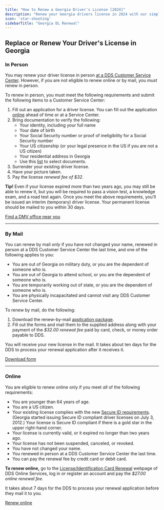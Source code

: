 ```yaml
---
title: "How to Renew a Georgia Driver's License [2024]"
description: "Renew your Georgia drivers license in 2024 with our simple, step-by-step guide. Find all the necessary requirements, forms, fees, and online renewal options to ensure a hassle-free experience. Stay legal and avoid fines - start your renewal process now!"
icon: 'star-shooting'
sidebarTitle: "Georgia DL Renewal"
---
```


## Replace or Renew Your Driver's License in Georgia

### In Person

You may renew your driver license in person [at a DDS Customer Service Center](https://driving-tests.org/dmv-near-me/georgia-dds-office-locations/). However, if you are not eligible to renew online or by mail, you *must* renew in person.

To renew in person, you must meet the following requirements and submit the following items to a Customer Service Center:
1. Fill out an application for a driver license. You can fill out the application [online](https://online.dds.ga.gov/onlineservices/preapply/login.aspx) ahead of time or at a Service Center.
2. Bring documentation to verify the following:
   - Your identity, including your full name
   - Your date of birth
   - Your Social Security number or proof of ineligibility for a Social Security number
   - Your US citizenship (or your legal presence in the US if you are not a US citizen)
   - Your residential address in Georgia
   - Use this [list](http://online.dds.ga.gov/SecureID/accepteddocs.aspx) to select documents.
3. Surrender your existing driver license.
4. Have your picture taken.
5. Pay the license *renewal fee of $32*.

**Tip!** Even if your license expired more than two years ago, you may still be able to renew it, but you will be required to pass a vision test, a knowledge exam, and a road test again. Once you meet the above requirements, you’ll be issued an interim (temporary) driver license. Your permanent license should be mailed to you within 30 days.

[Find a DMV office near you](https://driving-tests.org/dmv-near-me/)

---

### By Mail

You can renew by mail *only* if you have not changed your name, renewed in person at a DDS Customer Service Center the last time, and one of the following applies to you:
- You are out of Georgia on military duty, or you are the dependent of someone who is.
- You are out of Georgia to attend school, or you are the dependent of someone who is.
- You are temporarily working out of state, or you are the dependent of someone who is.
- You are physically incapacitated and cannot visit any DDS Customer Service Center.

To renew by mail, do the following:
1. Download the renew-by-mail [application package](https://dds.georgia.gov/sites/dds.georgia.gov/files/related_files/document/mailinrenewal012017.pdf).
2. Fill out the forms and mail them to the supplied address along with your payment of the *$32.00 renewal fee* paid by card, check, or money order payable to DDS.

You will receive your new license in the mail. It takes about ten days for the DDS to process your renewal application after it receives it.

[Download form](https://online.dds.ga.gov/onlineservices/preapply/login.aspx)

---

### Online

You are eligible to renew online only if you meet *all* of the following requirements:
- You are younger than 64 years of age.
- You are a US citizen.
- Your existing license complies with the new [Secure ID requirements](https://dds.georgia.gov/secure-id-faqs). (Georgia started issuing Secure ID compliant driver licenses on July 3, 2012.) Your license is Secure ID compliant if there is a gold star in the upper right-hand corner.
- Your license is currently valid, or it expired no longer than two years ago.
- Your license has not been suspended, canceled, or revoked.
- You have not changed your name.
- You renewed in person at a DDS Customer Service Center the last time.
- You can pay the renewal fee by credit card or debit card.

**To renew online,** go to the [License/Identification Card Renewal](https://online.dds.ga.gov/onlineservices/licenserenewalintro.aspx) webpage of DDS Online Services, log in or register an account and pay the *$27.00 online renewal fee*.

It takes about 7 days for the DDS to process your renewal application before they mail it to you.

[Renew online](https://online.dds.ga.gov/onlineservices/licenserenewalintro.aspx)